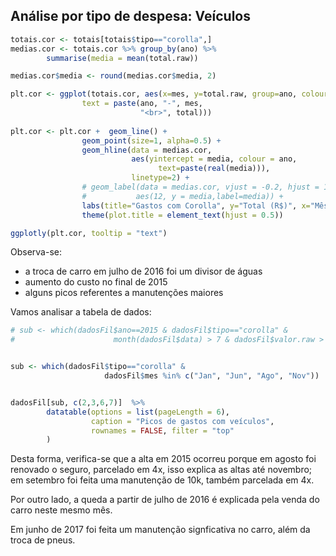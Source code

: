 
## Análise por tipo de despesa: Veículos

```r
totais.cor <- totais[totais$tipo=="corolla",]
medias.cor <- totais.cor %>% group_by(ano) %>%
        summarise(media = mean(total.raw))

medias.cor$media <- round(medias.cor$media, 2)

plt.cor <- ggplot(totais.cor, aes(x=mes, y=total.raw, group=ano, colour=ano,
                text = paste(ano, "-", mes, 
                             "<br>", total)))
                     
plt.cor <- plt.cor +  geom_line() +
                geom_point(size=1, alpha=0.5) +
                geom_hline(data = medias.cor, 
                           aes(yintercept = media, colour = ano,
                                 text=paste(real(media))),
                           linetype=2) +
                # geom_label(data = medias.cor, vjust = -0.2, hjust = 1,
                #           aes(12, y = media,label=media)) +
                labs(title="Gastos com Corolla", y="Total (R$)", x="Mês") +
                theme(plot.title = element_text(hjust = 0.5))

ggplotly(plt.cor, tooltip = "text")
```

Observa-se:

- a troca de carro em julho de 2016 foi um divisor de águas
- aumento do custo no final de 2015
- alguns picos referentes a manutenções maiores

Vamos analisar a tabela de dados:

```r

# sub <- which(dadosFil$ano==2015 & dadosFil$tipo=="corolla" &
#                      month(dadosFil$data) > 7 & dadosFil$valor.raw > 150)


sub <- which(dadosFil$tipo=="corolla" & 
                     dadosFil$mes %in% c("Jan", "Jun", "Ago", "Nov"))


dadosFil[sub, c(2,3,6,7)]  %>% 
        datatable(options = list(pageLength = 6), 
                  caption = "Picos de gastos com veículos",
                  rownames = FALSE, filter = "top"
        )


```


Desta forma, verifica-se que a alta em 2015 ocorreu porque em agosto foi renovado o seguro, parcelado em 4x, isso explica as altas até novembro; em setembro foi feita uma manutenção de 10k, também parcelada em 4x.

Por outro lado, a queda a partir de julho de 2016 é explicada pela venda do carro neste mesmo mês.

Em junho de 2017 foi feita um manutenção signficativa no carro, além da troca de pneus.





